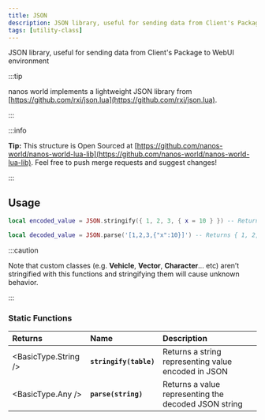 ```yaml
---
title: JSON
description: JSON library, useful for sending data from Client's Package to WebUI environment
tags: [utility-class]
---
```



JSON library, useful for sending data from Client's Package to WebUI environment


:::tip

nanos world implements a lightweight JSON library from [https://github.com/rxi/json.lua](https://github.com/rxi/json.lua).

:::

:::info

**Tip:** This structure is Open Sourced at [https://github.com/nanos-world/nanos-world-lua-lib](https://github.com/nanos-world/nanos-world-lua-lib). Feel free to push merge requests and suggest changes!

:::

## Usage

```lua
local encoded_value = JSON.stringify({ 1, 2, 3, { x = 10 } }) -- Returns '[1,2,3,{"x":10}]'

local decoded_value = JSON.parse('[1,2,3,{"x":10}]') -- Returns { 1, 2, 3, { x = 10 } }
```

:::caution

Note that custom classes \(e.g. **Vehicle**, **Vector**, **Character**… etc\) aren’t stringified with this functions and stringifying them will cause unknown behavior.

:::

### Static Functions

| **Returns** | **Name** | **Description** |
| :--- | :--- | :--- |
| <BasicType.String /> | **`stringify(table)`** | Returns a string representing value encoded in JSON |
| <BasicType.Any /> | **`parse(string)`** | Returns a value representing the decoded JSON string |

